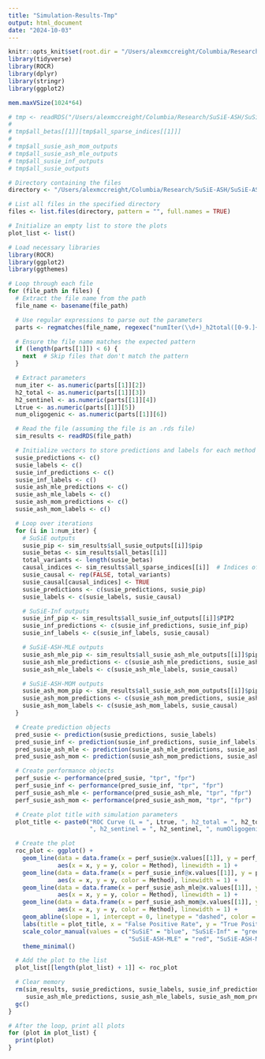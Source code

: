 ```yaml
---
title: "Simulation-Results-Tmp"
output: html_document
date: "2024-10-03"
---
```


```r
knitr::opts_knit$set(root.dir = "/Users/alexmccreight/Columbia/Research/SuSiE-ASH/SuSiE-ASH")
library(tidyverse)
library(ROCR)
library(dplyr)
library(stringr)
library(ggplot2)

mem.maxVSize(1024*64)

# tmp <- readRDS("/Users/alexmccreight/Columbia/Research/SuSiE-ASH/SuSiE-ASH/simulation/eqtl-results/numIter100_h2total0.1_h2sentinel0.6_L10_numOligogenic50")
# 
# tmp$all_betas[[1]][tmp$all_sparse_indices[[1]]]
# 
# tmp$all_susie_ash_mom_outputs
# tmp$all_susie_ash_mle_outputs
# tmp$all_susie_inf_outputs
# tmp$all_susie_outputs
```

```r
# Directory containing the files
directory <- "/Users/alexmccreight/Columbia/Research/SuSiE-ASH/SuSiE-ASH/simulation/eqtl-results"

# List all files in the specified directory
files <- list.files(directory, pattern = "", full.names = TRUE)

# Initialize an empty list to store the plots
plot_list <- list()

# Load necessary libraries
library(ROCR)
library(ggplot2)
library(ggthemes)

# Loop through each file
for (file_path in files) {
  # Extract the file name from the path
  file_name <- basename(file_path)

  # Use regular expressions to parse out the parameters
  parts <- regmatches(file_name, regexec("numIter(\\d+)_h2total([0-9.]+)_h2sentinel([0-9.]+)_L(\\d+)_numOligogenic(\\d+)", file_name))

  # Ensure the file name matches the expected pattern
  if (length(parts[[1]]) < 6) {
    next  # Skip files that don't match the pattern
  }

  # Extract parameters
  num_iter <- as.numeric(parts[[1]][2])
  h2_total <- as.numeric(parts[[1]][3])
  h2_sentinel <- as.numeric(parts[[1]][4])
  Ltrue <- as.numeric(parts[[1]][5])
  num_oligogenic <- as.numeric(parts[[1]][6])

  # Read the file (assuming the file is an .rds file)
  sim_results <- readRDS(file_path)

  # Initialize vectors to store predictions and labels for each method
  susie_predictions <- c()
  susie_labels <- c()
  susie_inf_predictions <- c()
  susie_inf_labels <- c()
  susie_ash_mle_predictions <- c()
  susie_ash_mle_labels <- c()
  susie_ash_mom_predictions <- c()
  susie_ash_mom_labels <- c()

  # Loop over iterations
  for (i in 1:num_iter) {
    # SuSiE outputs
    susie_pip <- sim_results$all_susie_outputs[[i]]$pip
    susie_betas <- sim_results$all_betas[[i]]
    total_variants <- length(susie_betas)
    causal_indices <- sim_results$all_sparse_indices[[i]]  # Indices of causal variants
    susie_causal <- rep(FALSE, total_variants)
    susie_causal[causal_indices] <- TRUE
    susie_predictions <- c(susie_predictions, susie_pip)
    susie_labels <- c(susie_labels, susie_causal)

    # SuSiE-Inf outputs
    susie_inf_pip <- sim_results$all_susie_inf_outputs[[i]]$PIP2
    susie_inf_predictions <- c(susie_inf_predictions, susie_inf_pip)
    susie_inf_labels <- c(susie_inf_labels, susie_causal)

    # SuSiE-ASH-MLE outputs
    susie_ash_mle_pip <- sim_results$all_susie_ash_mle_outputs[[i]]$pip
    susie_ash_mle_predictions <- c(susie_ash_mle_predictions, susie_ash_mle_pip)
    susie_ash_mle_labels <- c(susie_ash_mle_labels, susie_causal)

    # SuSiE-ASH-MOM outputs
    susie_ash_mom_pip <- sim_results$all_susie_ash_mom_outputs[[i]]$pip
    susie_ash_mom_predictions <- c(susie_ash_mom_predictions, susie_ash_mom_pip)
    susie_ash_mom_labels <- c(susie_ash_mom_labels, susie_causal)
  }

  # Create prediction objects
  pred_susie <- prediction(susie_predictions, susie_labels)
  pred_susie_inf <- prediction(susie_inf_predictions, susie_inf_labels)
  pred_susie_ash_mle <- prediction(susie_ash_mle_predictions, susie_ash_mle_labels)
  pred_susie_ash_mom <- prediction(susie_ash_mom_predictions, susie_ash_mom_labels)

  # Create performance objects
  perf_susie <- performance(pred_susie, "tpr", "fpr")
  perf_susie_inf <- performance(pred_susie_inf, "tpr", "fpr")
  perf_susie_ash_mle <- performance(pred_susie_ash_mle, "tpr", "fpr")
  perf_susie_ash_mom <- performance(pred_susie_ash_mom, "tpr", "fpr")

  # Create plot title with simulation parameters
  plot_title <- paste0("ROC Curve (L = ", Ltrue, ", h2_total = ", h2_total,
                       ", h2_sentinel = ", h2_sentinel, ", numOligogenic = ", num_oligogenic, ")")

  # Create the plot
  roc_plot <- ggplot() +
    geom_line(data = data.frame(x = perf_susie@x.values[[1]], y = perf_susie@y.values[[1]], Method = "SuSiE"),
              aes(x = x, y = y, color = Method), linewidth = 1) +
    geom_line(data = data.frame(x = perf_susie_inf@x.values[[1]], y = perf_susie_inf@y.values[[1]], Method = "SuSiE-Inf"),
              aes(x = x, y = y, color = Method), linewidth = 1) +
    geom_line(data = data.frame(x = perf_susie_ash_mle@x.values[[1]], y = perf_susie_ash_mle@y.values[[1]], Method = "SuSiE-ASH-MLE"),
              aes(x = x, y = y, color = Method), linewidth = 1) +
    geom_line(data = data.frame(x = perf_susie_ash_mom@x.values[[1]], y = perf_susie_ash_mom@y.values[[1]], Method = "SuSiE-ASH-MOM"),
              aes(x = x, y = y, color = Method), linewidth = 1) +
    geom_abline(slope = 1, intercept = 0, linetype = "dashed", color = "gray") +
    labs(title = plot_title, x = "False Positive Rate", y = "True Positive Rate") +
    scale_color_manual(values = c("SuSiE" = "blue", "SuSiE-Inf" = "green",
                                  "SuSiE-ASH-MLE" = "red", "SuSiE-ASH-MOM" = "purple")) +
    theme_minimal()

  # Add the plot to the list
  plot_list[[length(plot_list) + 1]] <- roc_plot

  # Clear memory
  rm(sim_results, susie_predictions, susie_labels, susie_inf_predictions, susie_inf_labels,
     susie_ash_mle_predictions, susie_ash_mle_labels, susie_ash_mom_predictions, susie_ash_mom_labels)
  gc()
}

# After the loop, print all plots
for (plot in plot_list) {
  print(plot)
}

```


